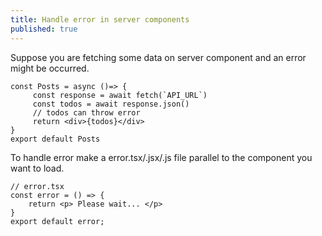 ```yaml
---
title: Handle error in server components 
published: true
---
```



Suppose you are fetching some data on server component and an error might be occurred.

```tsx
const Posts = async ()=> {
     const response = await fetch(`API_URL`)
     const todos = await response.json()
     // todos can throw error
     return <div>{todos}</div>
}
export default Posts
```

To handle error make a error.tsx/.jsx/.js file parallel to the component you want to load.

```tsx
// error.tsx
const error = () => {
    return <p> Please wait... </p>
}
export default error;
```